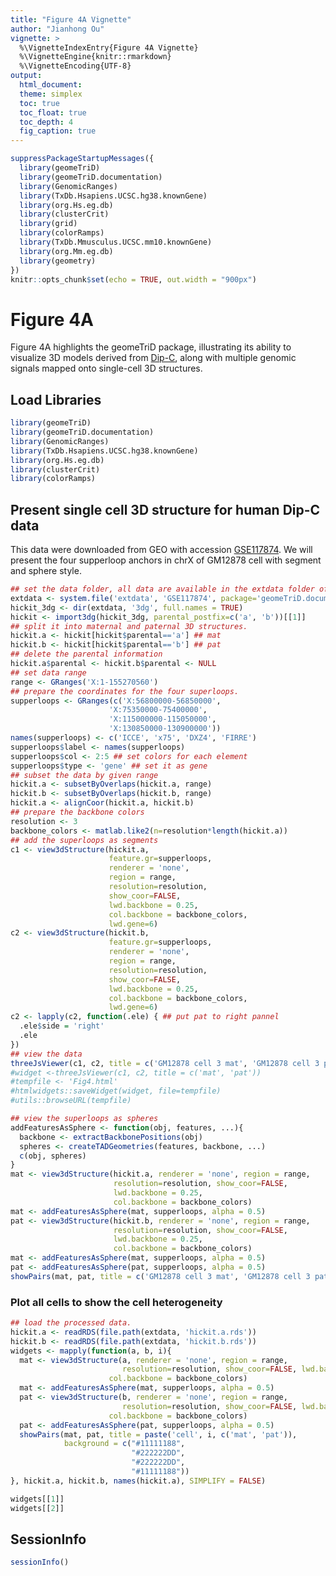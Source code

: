 ```yaml
---
title: "Figure 4A Vignette"
author: "Jianhong Ou"
vignette: >
  %\VignetteIndexEntry{Figure 4A Vignette}
  %\VignetteEngine{knitr::rmarkdown}
  %\VignetteEncoding{UTF-8}
output:
  html_document:
  theme: simplex
  toc: true
  toc_float: true
  toc_depth: 4
  fig_caption: true
---
```


```r
suppressPackageStartupMessages({
  library(geomeTriD)
  library(geomeTriD.documentation)
  library(GenomicRanges)
  library(TxDb.Hsapiens.UCSC.hg38.knownGene)
  library(org.Hs.eg.db)
  library(clusterCrit)
  library(grid)
  library(colorRamps)
  library(TxDb.Mmusculus.UCSC.mm10.knownGene)
  library(org.Mm.eg.db)
  library(geometry)
})
knitr::opts_chunk$set(echo = TRUE, out.width = "900px")
```

# Figure 4A

Figure 4A highlights the geomeTriD package, illustrating its ability to visualize 3D models derived from [Dip-C](https://doi.org/10.1126/science.aat5641), along with multiple genomic signals mapped onto single-cell 3D structures.

## Load Libraries

```r
library(geomeTriD)
library(geomeTriD.documentation)
library(GenomicRanges)
library(TxDb.Hsapiens.UCSC.hg38.knownGene)
library(org.Hs.eg.db)
library(clusterCrit)
library(colorRamps)
```

## Present single cell 3D structure for human Dip-C data

This data were downloaded from GEO with accession [GSE117874](https://www.ncbi.nlm.nih.gov/geo/query/acc.cgi?acc=GSE117874).
We will present the four supperloop anchors in chrX of GM12878 cell with segment and sphere style.

```r
## set the data folder, all data are available in the extdata folder of this package
extdata <- system.file('extdata', 'GSE117874', package='geomeTriD.documentation')
hickit_3dg <- dir(extdata, '3dg', full.names = TRUE)
hickit <- import3dg(hickit_3dg, parental_postfix=c('a', 'b'))[[1]]
## split it into maternal and paternal 3D structures.
hickit.a <- hickit[hickit$parental=='a'] ## mat
hickit.b <- hickit[hickit$parental=='b'] ## pat
## delete the parental information
hickit.a$parental <- hickit.b$parental <- NULL
## set data range
range <- GRanges('X:1-155270560')
## prepare the coordinates for the four superloops. 
supperloops <- GRanges(c('X:56800000-56850000',
                      'X:75350000-75400000',
                      'X:115000000-115050000',
                      'X:130850000-130900000'))
names(supperloops) <- c('ICCE', 'x75', 'DXZ4', 'FIRRE')
supperloops$label <- names(supperloops)
supperloops$col <- 2:5 ## set colors for each element
supperloops$type <- 'gene' ## set it as gene
## subset the data by given range
hickit.a <- subsetByOverlaps(hickit.a, range)
hickit.b <- subsetByOverlaps(hickit.b, range)
hickit.a <- alignCoor(hickit.a, hickit.b)
## prepare the backbone colors
resolution <- 3
backbone_colors <- matlab.like2(n=resolution*length(hickit.a))
## add the superloops as segments
c1 <- view3dStructure(hickit.a,
                      feature.gr=supperloops,
                      renderer = 'none',
                      region = range,
                      resolution=resolution,
                      show_coor=FALSE,
                      lwd.backbone = 0.25,
                      col.backbone = backbone_colors,
                      lwd.gene=6)
c2 <- view3dStructure(hickit.b,
                      feature.gr=supperloops,
                      renderer = 'none',
                      region = range,
                      resolution=resolution,
                      show_coor=FALSE,
                      lwd.backbone = 0.25,
                      col.backbone = backbone_colors,
                      lwd.gene=6)
c2 <- lapply(c2, function(.ele) { ## put pat to right pannel
  .ele$side = 'right'
  .ele
})
## view the data
threeJsViewer(c1, c2, title = c('GM12878 cell 3 mat', 'GM12878 cell 3 pat'))
#widget <-threeJsViewer(c1, c2, title = c('mat', 'pat'))
#tempfile <- 'Fig4.html'
#htmlwidgets::saveWidget(widget, file=tempfile)
#utils::browseURL(tempfile)
```
```r
## view the superloops as spheres
addFeaturesAsSphere <- function(obj, features, ...){
  backbone <- extractBackbonePositions(obj)
  spheres <- createTADGeometries(features, backbone, ...)
  c(obj, spheres)
}
mat <- view3dStructure(hickit.a, renderer = 'none', region = range,
                       resolution=resolution, show_coor=FALSE,
                       lwd.backbone = 0.25,
                       col.backbone = backbone_colors)
mat <- addFeaturesAsSphere(mat, supperloops, alpha = 0.5)
pat <- view3dStructure(hickit.b, renderer = 'none', region = range,
                       resolution=resolution, show_coor=FALSE,
                       lwd.backbone = 0.25,
                       col.backbone = backbone_colors)
mat <- addFeaturesAsSphere(mat, supperloops, alpha = 0.5)
pat <- addFeaturesAsSphere(pat, supperloops, alpha = 0.5)
showPairs(mat, pat, title = c('GM12878 cell 3 mat', 'GM12878 cell 3 pat'))
```

### Plot all cells to show the cell heterogeneity
```r
## load the processed data.
hickit.a <- readRDS(file.path(extdata, 'hickit.a.rds'))
hickit.b <- readRDS(file.path(extdata, 'hickit.b.rds'))
widgets <- mapply(function(a, b, i){
  mat <- view3dStructure(a, renderer = 'none', region = range,
                         resolution=resolution, show_coor=FALSE, lwd.backbone = 0.25,
                      col.backbone = backbone_colors)
  mat <- addFeaturesAsSphere(mat, supperloops, alpha = 0.5)
  pat <- view3dStructure(b, renderer = 'none', region = range,
                         resolution=resolution, show_coor=FALSE, lwd.backbone = 0.25,
                      col.backbone = backbone_colors)
  pat <- addFeaturesAsSphere(pat, supperloops, alpha = 0.5)
  showPairs(mat, pat, title = paste('cell', i, c('mat', 'pat')),
            background = c("#11111188",
                           "#222222DD",
                           "#222222DD",
                           "#11111188"))
}, hickit.a, hickit.b, names(hickit.a), SIMPLIFY = FALSE)

widgets[[1]]
widgets[[2]]
```




## SessionInfo

```r
sessionInfo()
```